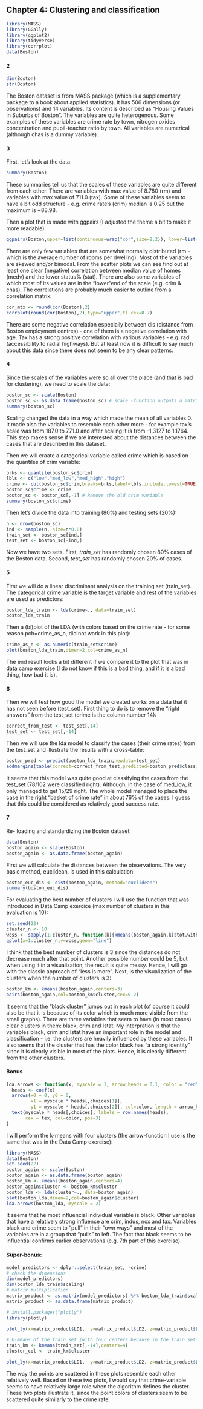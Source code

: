 ## Chapter 4: Clustering and classification

```r
library(MASS)
library(GGally)  
library(ggplot2)
library(tidyverse)
library(corrplot)
data(Boston)
```
#### 2
```r
dim(Boston)
str(Boston)
```

The Boston dataset is from MASS package (which is a supplementary package to a book about applied statistics). It has 506 dimensions (or observations) and 14 variables. Its content is described as "Housing Values in Suburbs of Boston". The variables are quite heterogenous. Some examples of these variables are crime rate by town, nitrogen oxides concentration and pupil-teacher ratio by town. All variables are numerical (although chas is a dummy variable). 

#### 3

First, let's look at the data: 

```r
summary(Boston)
```

These summaries tell us that the scales of these variables are quite different from each other. There are variables with max value of 8.780 (rm) and variables with max value of 711.0 (tax). Some of these variables seem to have a bit odd structure - e.g. crime rate's (crim) median is 0.25 but the maximum is ~88.98. 

Then a plot that is made with ggpairs (I adjusted the theme a bit to make it more readable):

```r
ggpairs(Boston,upper=list(continuous=wrap("cor",size=2.2)), lower=list(continuous=wrap("points",size=0.5))) + theme(axis.text=element_text(size=5),panel.grid.major=element_blank(),axis.ticks=element_blank(),panel.border=element_rect(linetype="solid", colour="black",fill=NA),strip.text=element_text(size=7))
```

There are only few variables that are somewhat normally distributed (rm - which is the average number of rooms per dwelling). Most of the variables are skewed and/or bimodal. From the scatter plots we can see find out at least one clear (negative) correlation between median value of homes (medv) and the lower status% (stat). There are also some variables of which most of its values are in the "lower"end of the scale (e.g. crim & chas). The correlations are probably much easier to outline from a correlation matrix:

```r
cor_mtx <- round(cor(Boston),2)
corrplot(round(cor(Boston),2),type="upper",tl.cex=0.7)
```

There are some negative correlation especially between dis (distance from Boston employment centres) - one of them is a negative correlation with age. Tax has a strong positive correlation with various variables - e.g. rad (accessibility to radial highways). But at least now it is difficult to say much about this data since there does not seem to be any clear patterns. 

#### 4 

Since the scales of the variables were so all over the place (and that is bad for clustering), we need to scale the data: 

```r
boston_sc <- scale(Boston)
boston_sc <- as.data.frame(boston_sc) # scale -function outputs a matrix and we have to transform it into a data frame
summary(boston_sc)
```

Scaling changed the data in a way which made the mean of all variables 0. It made also the variables to resemble each other more - for example tax's scale was from 187.0 to 771.0 and after scaling it is from -1.3127 to 1.1764. This step makes sense if we are interested about the distances between the cases that are described in this dataset. 

Then we will craate a categorical variable called crime which is based on the quantiles of crim variable:

```r
brks <- quantile(boston_sc$crim)
lbls <- c("low","med_low","med_high","high")
crime <- cut(boston_sc$crim,breaks=brks,label=lbls,include.lowest=TRUE)
boston_sc$crime <- crime
boston_sc <- boston_sc[,-1] # Remove the old crim variable
summary(boston_sc$crime)
```

Then let's divide the data into training (80%) and testing sets (20%):

```r
n <- nrow(boston_sc)
ind <- sample(n, size=n*0.8)
train_set <- boston_sc[ind,]
test_set <- boston_sc[-ind,]
```

Now we have two sets. First, *train_set* has randomly chosen 80% cases of the Boston data. Second, *test_set* has randomly chosen 20% of cases. 

#### 5

First we will do a linear discriminant analysis on the training set (train_set). The categorical crime variable is the target variable and rest of the variables are used as predictors: 

```r
boston_lda_train <- lda(crime~., data=train_set)
boston_lda_train
```
Then a (bi)plot of the LDA (with colors based on the crime rate - for some reason pch=crime_as_n, did not work in this plot): 

```r
crime_as_n <- as.numeric(train_set$crime)
plot(boston_lda_train,dimen=2,col=crime_as_n)
```

The end result looks a bit different if we compare it to the plot that was in data camp exercise (I do not know if this is a bad thing, and if it is a bad thing, how bad it is). 

#### 6

Then we will test how good the model we created works on a data that it has not seen before (test_set). First thing to do is to remove the "right answers" from the test_set (crime is the column number 14): 

```r
correct_from_test <- test_set[,14]
test_set <- test_set[,-14]
```

Then we will use the lda model to classify the cases (their crime rates) from the test_set and illustrate the results with a cross-table: 

```r
boston_pred <- predict(boston_lda_train,newdata=test_set)
addmargins(table(correct=correct_from_test,predicted=boston_pred$class))
```

It seems that this model was quite good at classifying the cases from the test_set (78/102 were classified right). Although, in the case of med_low, it only managed to get 15/29 right. The whole model managed to place the case in the right "basket of crime rate" in about 76% of the cases. I guess that this could be considered as relatively good success rate. 

#### 7

Re- loading and standardizing the Boston dataset: 

```r
data(Boston)
boston_again <- scale(Boston)
boston_again <- as.data.frame(boston_again)
```

First we will calculate the distances between the observations. The very basic method, euclidean, is used in this calculation: 

```r
boston_euc_dis <- dist(boston_again, method="euclidean")
summary(boston_euc_dis)
```

For evaluating the best number of clusters I will use the function that was introduced in Data Camp exercice (max number of clusters in this evaluation is 10):

```r
set.seed(22)
cluster_n <- 10
wcss <- sapply(1:cluster_n, function(k){kmeans(boston_again,k)$tot.withinss})
qplot(x=1:cluster_n,y=wcss,geom="line")
```

I think that the best number of clusters is 3 since the distances do not decrease much after that point. Another possible number could be 5, but when using it in a visualization, the result is quite messy. Hence, I will go with the classic approach of "less is more". Next, is the visualization of the clusters when the number of clusters is 3: 

```r
boston_km <- kmeans(boston_again,centers=3)
pairs(boston_again,col=boston_km$cluster,cex=0.2)
```

It seems that the "black cluster" jumps out in each plot (of course it could also be that it is because of its color which is much more visible from the small graphs). There are three variables that seem to have (in most cases) clear clusters in them: black, crim and lstat. My interpration is that the variables black, crim and lstat have an important role in the model and classification - i.e. the clusters are heavily influenced by these variables. It also seems that the cluster that has the color black has "a strong identity" since it is clearly visible in most of the plots. Hence, it is clearly different from the other clusters. 

#### Bonus

```r
lda.arrows <- function(x, myscale = 1, arrow_heads = 0.1, color = "red", tex = 0.75, choices = c(1,2)){
  heads <- coef(x)
  arrows(x0 = 0, y0 = 0, 
         x1 = myscale * heads[,choices[1]], 
         y1 = myscale * heads[,choices[2]], col=color, length = arrow_heads)
  text(myscale * heads[,choices], labels = row.names(heads), 
       cex = tex, col=color, pos=3)
}
```

I will perform the k-means with four clusters (the arrow-function I use is the same that was in the Data Camp exercise):

```r
library(MASS)
data(Boston)
set.seed(22)
boston_again <- scale(Boston)
boston_again <- as.data.frame(boston_again)
boston_km <- kmeans(boston_again,centers=4)
boston_again$cluster <- boston_km$cluster
boston_lda <- lda(cluster~., data=boston_again)
plot(boston_lda,dimen=2,col=boston_again$cluster)
lda.arrows(boston_lda, myscale = 2)
```

It seems that he most influencial individual variable is black. Other variables that have a relatively strong influence are crim, indus, nox and tax. Variables black and crime seem to "pull" in their "own ways" and most of the variables are in a group that "pulls" to left. The fact that black seems to be influential confirms earlier observations (e.g. 7th part of this exercise).

#### Super-bonus:

```r
model_predictors <- dplyr::select(train_set, -crime)
# check the dimensions
dim(model_predictors)
dim(boston_lda_train$scaling)
# matrix multiplication
matrix_product <- as.matrix(model_predictors) %*% boston_lda_train$scaling
matrix_product <- as.data.frame(matrix_product)

# install.packages("plotly")
library(plotly)

plot_ly(x=matrix_product$LD1,  y=matrix_product$LD2, z=matrix_product$LD3, type="scatter3d", mode="markers", color=crime_as_n,size=I(40))

# k-means of the train_set (with four centers because in the train_set there is also four clusters for crime):
train_km <- kmeans(train_set[,-14],centers=4)
cluster_col <- train_km$cluster

plot_ly(x=matrix_product$LD1,  y=matrix_product$LD2, z=matrix_product$LD3, type="scatter3d", mode="markers", color=cluster_col,size=I(40))
```
The way the points are scattered in these plots resemble each other relatively well. Based on these two plots, I would say that crime-variable seems to have relatively large role when the algorithm defines the cluster. These two plots illustrate it, since the point colors of clusters seem to be scattered quite similarly to the crime rate. 